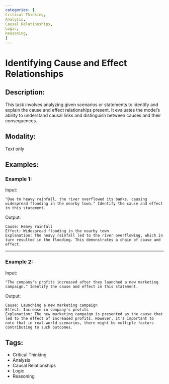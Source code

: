 ```yaml
---
categories: [
Critical Thinking,
Analysis,
Causal Relationships,
Logic,
Reasoning,
]
---
```


# Identifying Cause and Effect Relationships

## Description:
This task involves analyzing given scenarios or statements to identify and explain the cause and effect relationships present. It evaluates the model's ability to understand causal links and distinguish between causes and their consequences.

## Modality:
Text only

## Examples:

### Example 1:

Input:

```
"Due to heavy rainfall, the river overflowed its banks, causing widespread flooding in the nearby town." Identify the cause and effect in this statement.
```

Output:

```
Cause: Heavy rainfall
Effect: Widespread flooding in the nearby town
Explanation: The heavy rainfall led to the river overflowing, which in turn resulted in the flooding. This demonstrates a chain of cause and effect.
```

---

### Example 2:

Input:

```
"The company's profits increased after they launched a new marketing campaign." Identify the cause and effect in this statement.
```

Output:

```
Cause: Launching a new marketing campaign
Effect: Increase in company's profits
Explanation: The new marketing campaign is presented as the cause that led to the effect of increased profits. However, it's important to note that in real-world scenarios, there might be multiple factors contributing to such outcomes.
```

## Tags:
- Critical Thinking
- Analysis
- Causal Relationships
- Logic
- Reasoning